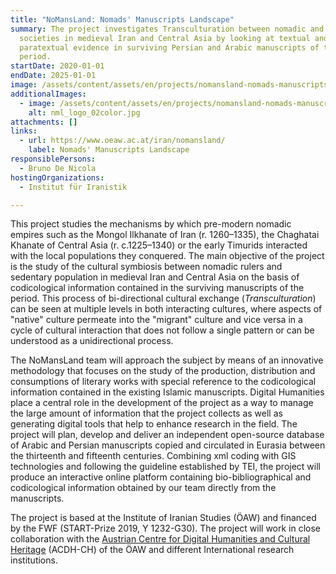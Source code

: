 ```yaml
---
title: "NoMansLand: Nomads' Manuscripts Landscape"
summary: The project investigates Transculturation between nomadic and sedentary
  societies in medieval Iran and Central Asia by looking at textual and
  paratextual evidence in surviving Persian and Arabic manuscripts of the
  period.
startDate: 2020-01-01
endDate: 2025-01-01
image: /assets/content/assets/en/projects/nomansland-nomads-manuscripts-landscape/leiden6.jpg
additionalImages:
  - image: /assets/content/assets/en/projects/nomansland-nomads-manuscripts-landscape/additionalImages/nml_logo_02color.jpg
    alt: nml_logo_02color.jpg
attachments: []
links:
  - url: https://www.oeaw.ac.at/iran/nomansland/
    label: Nomads' Manuscripts Landscape
responsiblePersons:
  - Bruno De Nicola
hostingOrganizations:
  - Institut für Iranistik

---
```

This project studies the mechanisms by which pre-modern nomadic empires such as the Mongol Ilkhanate of Iran (r. 1260–1335), the Chaghatai Khanate of Central Asia (r. c.1225–1340) or the early Timurids interacted with the local populations they conquered. The main objective of the project is the study of the cultural symbiosis between nomadic rulers and sedentary population in medieval Iran and Central Asia on the basis of codicological information contained in the surviving manuscripts of the period. This process of bi-directional cultural exchange (_Transculturation_) can be seen at multiple levels in both interacting cultures, where aspects of "native" culture permeate into the "migrant" culture and vice versa in a cycle of cultural interaction that does not follow a single pattern or can be understood as a unidirectional process.

The NoMansLand team will approach the subject by means of an innovative methodology that focuses on the study of the production, distribution and consumptions of literary works with special reference to the codicological information contained in the existing Islamic manuscripts. Digital Humanities place a central role in the development of the project as a way to manage the large amount of information that the project collects as well as generating digital tools that help to enhance research in the field. The project will plan, develop and deliver an independent open-source database of Arabic and Persian manuscripts copied and circulated in Eurasia between the thirteenth and fifteenth centuries. Combining xml coding with GIS technologies and following the guideline established by TEI, the project will produce an interactive online platform containing bio-bibliographical and codicological information obtained by our team directly from the manuscripts.

The project is based at the Institute of Iranian Studies (ÖAW) and financed by the FWF (START-Prize 2019, Y 1232-G30). The project will work in close collaboration with the [Austrian Centre for Digital Humanities and Cultural Heritage](https://www.oeaw.ac.at/acdh/) (ACDH-CH) of the ÖAW and different International research institutions.
